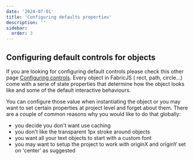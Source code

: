 ```yaml
---
date: '2024-07-01'
title: 'Configuring defaults properties'
description: ''
sidebar:
  order: 3
---
```



## Configuring default controls for objects

If you are looking for configuring default controls please check this other page [Configuring controls](/docs/configuring-controls/).
Every object in FabricJS ( rect, path, circle...) come with a serie of state properties that determine how the object looks like and some of the default interactive behaviours.

You can configure those value when instantiating the object or you may want to set certain properties at project level and forget about them.
There are a couple of common reasons why you would like to do that globally:
- you decide you don't want use caching
- you don't like the transparent 1px stroke around objects
- you want all your text objects to start with a custom font
- you may want to setup the project to work with originX and originY set on 'center' as suggested

